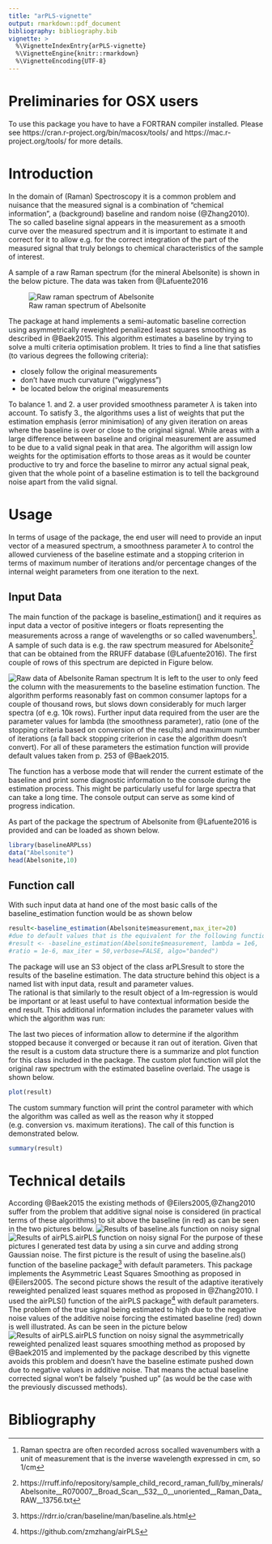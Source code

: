 ```yaml
---
title: "arPLS-vignette"
output: rmarkdown::pdf_document
bibliography: bibliography.bib
vignette: >
  %\VignetteIndexEntry{arPLS-vignette}
  %\VignetteEngine{knitr::rmarkdown}
  %\VignetteEncoding{UTF-8}
---
```

# Preliminaries for OSX users
To use this package you have to have a FORTRAN compiler installed.
Please see https://cran.r-project.org/bin/macosx/tools/ and https://mac.r-project.org/tools/ for more details. 


# Introduction
In the domain of (Raman) Spectroscopy it is a common problem and nuisance that the measured signal is a combination of "chemical information", a (background) baseline and random noise (@Zhang2010). The so called baseline signal appears in the measurement as a smooth curve over the measured spectrum and it is important to estimate it and correct for it to allow e.g. for the correct integration of the part of the measured signal that truly belongs to chemical characteristics of the sample of interest.

A sample of a raw Raman spectrum (for the mineral Abelsonite) is shown in the below picture. The data was taken from @Lafuente2016

![Raw raman spectrum of Abelsonite](Rplot.png)

The package at hand implements a semi-automatic baseline correction using asymmetrically reweighted penalized least squares smoothing as described in @Baek2015.
This algorithm estimates a baseline by trying to solve a multi criteria optimisation problem. It tries to find a line that satisfies (to various degrees the following criteria):

* closely follow the original measurements 
* don't have much curvature ("wigglyness")
* be located below the original measurements

To balance 1. and 2. a user provided smoothness parameter $\lambda$ is taken into account. To satisfy 3., the algorithms uses a list of weights that put the estimation emphasis (error minimisation) of any given iteration on areas where the baseline is over or close to the original signal. While areas with a large difference between baseline and original measurement are assumed to be due to a valid signal peak in that area. The algorithm will assign low weights for the optimisation efforts to those areas as it would be counter productive to try and force the baseline to mirror any actual signal peak, given that the whole point of a baseline estimation is to tell the background noise apart from the valid signal. 

# Usage
In terms of usage of the package, the end user will need to provide an input vector of a measured spectrum, a smoothness parameter $\lambda$ to control the allowed curvieness of the baseline estimate and a stopping criterion in terms of maximum number of iterations and/or percentage changes of the internal weight parameters from one iteration to the next. 

## Input Data
The main function of the package is baseline_estimation() and it requires as input data a vector of positive integers or floats representing the measurements across a range of wavelengths or so called wavenumbers^[Raman spectra are often recorded across socalled wavenumbers with a unit of measurement that is the inverse wavelength expressed in cm, so 1/cm].
A sample of such data is e.g. the raw spectrum measured for Abelsonite^[https://rruff.info/repository/sample_child_record_raman_full/by_minerals/Abelsonite__R070007__Broad_Scan__532__0__unoriented__Raman_Data_RAW__13756.txt] that can be obtained from the RRUFF database (@Lafuente2016).  The first couple of rows of this spectrum are depicted in Figure below.

![Raw data of Abelsonite Raman spectrum](spectrum.png)
It is left to the user to only feed the column with the measurements to the baseline estimation function. The algorithm performs reasonably fast on common consumer laptops for a couple of thousand rows, but slows down considerably for much larger spectra (of e.g. 10k rows). Further input data required from the user are the parameter values for lambda (the smoothness parameter), ratio (one of the stopping criteria based on conversion of the results) and maximum number of iterations (a fall back stopping criterion in case the algorithm doesn't convert). For all of these parameters the estimation function will provide default values taken from p. 253 of @Baek2015.

The function has a verbose mode that will render the current estimate of the baseline and print some diagnostic information to the console during the estimation process.
This might be particularly useful for large spectra that can take a long time.
The console output can serve as some kind of progress indication.

As part of the package the spectrum of Abelsonite from @Lafuente2016 is provided and can be loaded as shown below.
```r
library(baselineARPLss)
data("Abelsonite")
head(Abelsonite,10)
```

## Function call

With such input data at hand one of the most basic calls of the baseline_estimation function would be as shown below

```r
result<-baseline_estimation(Abelsonite$measurement,max_iter=20)
#due to default values that is the equivalent for the following function call
#result <- -baseline_estimation(Abelsonite$measurement, lambda = 1e6, 
#ratio = 1e-6, max_iter = 50,verbose=FALSE, algo="banded")
```

The package will use an S3 object of the class arPLSresult to store the results of the baseline estimation. The data structure behind this object is a named list with input data, result and parameter values.  
The rational is that similarly to the result object of a lm-regression is would be important or at least useful to have contextual information beside the end result. This additional information includes the parameter values with which the algorithm was run:
\begin{itemize}
    \item raw spectrum that was used as input data
    \item smoothness parameter lambda that the user provided
    \item ratio parameter provided by the user as one stopping criterium
    \item maximum iteration parameter provided by the user as an additional stopping criterium
    \item estimated baseline after the algorithm stopped
    \item last iteration executed when the algorithm stopped
    \item last weight vector ration at the time when the algorithm stopped
\end{itemize}
The last two pieces of information allow to determine if the algorithm stopped because it converged or because it ran out of iteration.
Given that the result is a custom data structure there is a summarize and plot function for this class included in the package. The custom plot function will plot the original raw spectrum with the estimated baseline overlaid. The usage is shown below.
```r
plot(result)
```
The custom summary function will print the control parameter with which the algorithm was called as well as the reason why it stopped (e.g. conversion vs. maximum iterations). The call of this function is demonstrated below.
```r
summary(result)
```

# Technical details
According @Baek2015 the existing methods of @Eilers2005,@Zhang2010 suffer from the problem that additive signal noise is considered (in practical terms of these algorithms) to sit above the baseline (in red) as can be seen in the two pictures below.
![Results of baseline.als function on noisy signal ](baseline.alsresult.crop.png)
![Results of airPLS.airPLS function on noisy signal ](airPLSresults.png)
For the purpose of these pictures I generated test data by using a sin curve and adding strong Gaussian noise. 
The first picture is the result of using the baseline.als() function of the baseline package^[https://rdrr.io/cran/baseline/man/baseline.als.html] with default parameters. This package implements the Asymmetric Least Squares Smoothing as proposed in @Eilers2005.
The second picture shows the result of the adaptive iteratively reweighted penalized least squares method as proposed in @Zhang2010. I used the airPLS() function of the airPLS package^[https://github.com/zmzhang/airPLS] with default parameters.
The problem of the true signal being estimated to high due to the negative noise values of the additive noise forcing the estimated baseline (red) down is well illustrated. As can be seen in the picture below
![Results of airPLS.airPLS function on noisy signal ](myresult.crop.png)
the asymmetrically reweighted penalized least squares smoothing method as proposed by @Baek2015 and implemented by the package described by this vignette avoids this problem and doesn't have the baseline estimate pushed down due to negative values in additive noise. That means the actual baseline corrected signal won't be falsely "pushed up" (as would be the case with the previously discussed methods). 

# Bibliography


